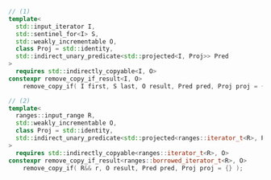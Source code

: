 ```cpp
// (1)
template<
  std::input_iterator I,
  std::sentinel_for<I> S,
  std::weakly_incrementable O,
  class Proj = std::identity,
  std::indirect_unary_predicate<std::projected<I, Proj>> Pred
>
  requires std::indirectly_copyable<I, O>
constexpr remove_copy_if_result<I, O>
    remove_copy_if( I first, S last, O result, Pred pred, Proj proj = {} );

// (2)
template<
  ranges::input_range R,
  std::weakly_incrementable O,
  class Proj = std::identity,
  std::indirect_unary_predicate<std::projected<ranges::iterator_t<R>, Proj>> Pred
>
  requires std::indirectly_copyable<ranges::iterator_t<R>, O>
constexpr remove_copy_if_result<ranges::borrowed_iterator_t<R>, O>
    remove_copy_if( R&& r, O result, Pred pred, Proj proj = {} );
```
